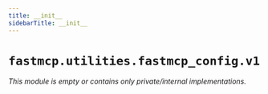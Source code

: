 ```yaml
---
title: __init__
sidebarTitle: __init__
---
```


# `fastmcp.utilities.fastmcp_config.v1`

*This module is empty or contains only private/internal implementations.*
